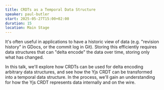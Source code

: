 ```yaml
---
title: CRDTs as a Temporal Data Structure
speaker: paul-butler
start: 2025-05-27T15:00+02:00
duration: 15
location: Main Stage
---
```


It's often useful in applications to have a historic view of data (e.g. "revision history" in GDocs, or the commit log in Git). Storing this efficiently requires data structures that can "delta encode" the data over time, storing only what has changed.

In this talk, we'll explore how CRDTs can be used for delta encoding arbitrary data structures, and see how the Yjs CRDT can be transformed into a temporal data structure. In the process, we'll gain an understanding for how the Yjs CRDT represents data internally and on the wire.
